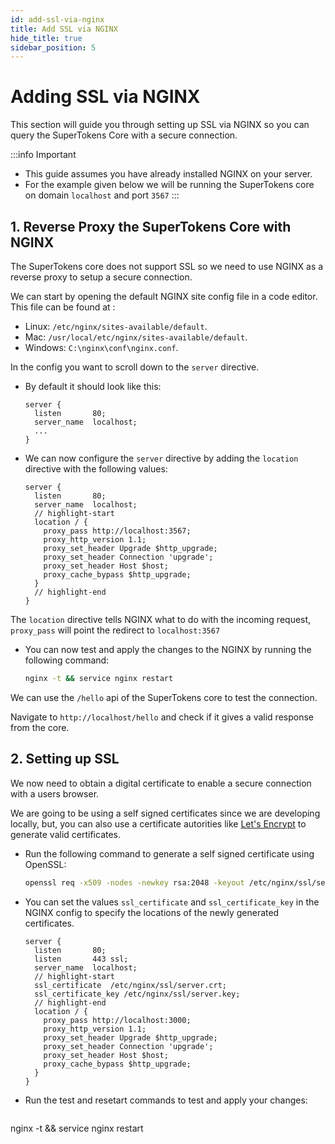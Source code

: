 ```yaml
---
id: add-ssl-via-nginx
title: Add SSL via NGINX
hide_title: true
sidebar_position: 5
---
```


# Adding SSL via NGINX

This section will guide you through setting up SSL via NGINX so you can query the SuperTokens Core with a secure connection.

:::info Important
- This guide assumes you have already installed NGINX on your server.
- For the example given below we will be running the SuperTokens core on domain `localhost` and port `3567`
:::

## 1. Reverse Proxy the SuperTokens Core with NGINX

The SuperTokens core does not support SSL so we need to use NGINX as a reverse proxy to setup a secure connection.

We can start by opening the default NGINX site config file in a code editor. This file can be found at :
  - Linux: `/etc/nginx/sites-available/default`.
  - Mac: `/usr/local/etc/nginx/sites-available/default`.
  - Windows: `C:\nginx\conf\nginx.conf`. 

In the config you want to scroll down to the `server` directive.

- By default it should look like this:

  ```text title="/etc/nginx/sites-available/default"
  server {
    listen       80;
    server_name  localhost;
    ...
  }
  ```

- We can now configure the `server` directive by adding the `location` directive with the following values:

  ```text title="/etc/nginx/sites-available/default"
  server {
    listen       80;
    server_name  localhost;
    // highlight-start
    location / {
      proxy_pass http://localhost:3567;
      proxy_http_version 1.1;
      proxy_set_header Upgrade $http_upgrade;
      proxy_set_header Connection 'upgrade';
      proxy_set_header Host $host;
      proxy_cache_bypass $http_upgrade;
    }
    // highlight-end
  }
  ```

The `location` directive tells NGINX what to do with the incoming request, `proxy_pass` will point the redirect to `localhost:3567`

- You can now test and apply the changes to the NGINX by running the following command:

  ```bash
  nginx -t && service nginx restart
  ```

We can use the `/hello` api of the SuperTokens core to test the connection.

Navigate to `http://localhost/hello` and check if it gives a valid response from the core.

## 2. Setting up SSL

We now need to obtain a digital certificate to enable a secure connection with a users browser.

We are going to be using a self signed certificates since we are developing locally, but, you can also use a certificate autorities like [Let's Encrypt](https://letsencrypt.org/) to generate valid certificates.

- Run the following command to generate a self signed certificate using OpenSSL:

  ```bash
  openssl req -x509 -nodes -newkey rsa:2048 -keyout /etc/nginx/ssl/server.key -out /etc/nginx/ssl/server.crt
  ```

- You can set the values `ssl_certificate` and `ssl_certificate_key` in the NGINX config to specify the locations of the newly generated certificates.

  ```text title="/etc/nginx/sites-available/default"
  server {
    listen       80;
    listen       443 ssl;
    server_name  localhost;
    // highlight-start
    ssl_certificate  /etc/nginx/ssl/server.crt;
    ssl_certificate_key /etc/nginx/ssl/server.key;
    // highlight-end
    location / {
      proxy_pass http://localhost:3000;
      proxy_http_version 1.1;
      proxy_set_header Upgrade $http_upgrade;
      proxy_set_header Connection 'upgrade';
      proxy_set_header Host $host;
      proxy_cache_bypass $http_upgrade;
    }
  }
  ```

- Run the test and resetart commands to test and apply your changes:

  ```bash
nginx -t && service nginx restart
  ```
